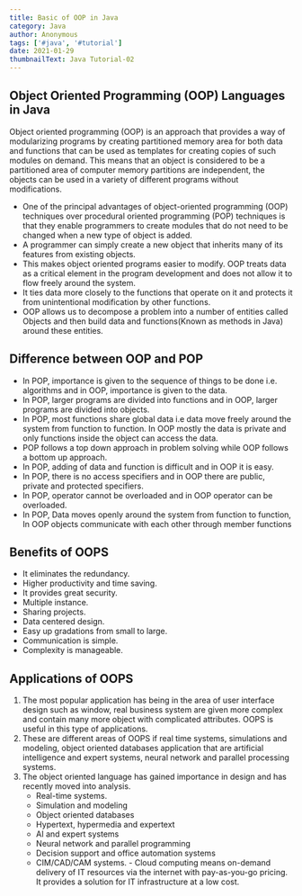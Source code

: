 ```yaml
---
title: Basic of OOP in Java
category: Java
author: Anonymous
tags: ['#java', '#tutorial']
date: 2021-01-29
thumbnailText: Java Tutorial-02
---
```


## Object Oriented Programming (OOP) Languages in Java
Object oriented programming (OOP) is an approach that provides a way of modularizing programs by creating partitioned memory area for both data and functions that can be used as templates for creating copies of such modules on demand. This means that an object is considered to be a partitioned area of computer memory partitions are independent, the objects can be used in a variety of different programs without modifications.

   - One of the principal advantages of object-oriented programming (OOP) techniques over procedural oriented programming (POP) techniques is that they enable programmers to create modules that do not need to be changed when a new type of object is added.
   - A programmer can simply create a new object that inherits many of its features from existing objects.
   - This makes object oriented programs easier to modify. OOP treats data as a critical element in the program development and does not allow it to flow freely around the system.
   - It ties data more closely to the functions that operate on it and protects it from unintentional modification by other functions.
   - OOP allows us to decompose a problem into a number of entities called Objects and then build data and functions(Known as methods in Java) around these entities.

## Difference between OOP and POP
   - In POP, importance is given to the sequence of things to be done i.e. algorithms and in OOP, importance is given to the data.
   - In POP, larger programs are divided into functions and in OOP, larger programs are divided into objects.
   - In POP, most functions share global data i.e data move freely around the system from function to function. In OOP mostly the data is private and only functions inside the object can access the data.
   - POP follows a top down approach in problem solving while OOP follows a bottom up approach.
   - In POP, adding of data and function is difficult and in OOP it is easy.
   - In POP, there is no access specifiers and in OOP there are public, private and protected specifiers.
   - In POP, operator cannot be overloaded and in OOP operator can be overloaded.
   - In POP, Data moves openly around the system from function to function, In OOP objects communicate with each other through member functions

## Benefits of OOPS
   - It eliminates the redundancy.
   - Higher productivity and time saving.
   - It provides great security.
   - Multiple instance.
   - Sharing projects.
   - Data centered design.
   - Easy up gradations from small to large.
   - Communication is simple.
   - Complexity is manageable.

## Applications of OOPS
1. The most popular application has being in the area of user interface design such as window, real business system are given more complex and contain many more object with complicated attributes. OOPS is useful in this type of applications.
2. These are different areas of OOPS if real time systems, simulations and modeling, object oriented databases application that are artificial intelligence and expert systems, neural network and parallel processing systems.
3. The object oriented language has gained importance in design and has recently moved into analysis.
   - Real-time systems.
   - Simulation and modeling
   - Object oriented databases
   - Hypertext, hypermedia and expertext
   - AI and expert systems
   - Neural network and parallel programming
   - Decision support and office automation systems
   - CIM/CAD/CAM systems. - Cloud computing means on-demand delivery of IT resources via the internet with pay-as-you-go pricing. It provides a solution for IT infrastructure at a low cost.